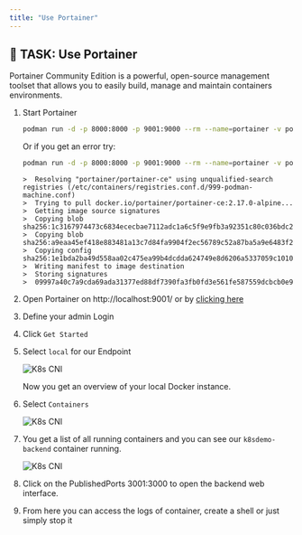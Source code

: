 ```yaml
---
title: "Use Portainer"
---
```

## 🚀 TASK: Use Portainer

Portainer Community Edition is a powerful, open-source management toolset that allows you to easily build, manage and maintain containers environments.

1.  Start Portainer

    ```bash
    podman run -d -p 8000:8000 -p 9001:9000 --rm --name=portainer -v portainer_data:/data --privileged -v /var/run/docker.sock:/var/run/docker.sock portainer/portainer-ce 
    ```

    Or if you get an error try: 

    ```bash
    podman run -d -p 8000:8000 -p 9001:9000 --rm --name=portainer -v portainer_data:/data --privileged -v /run/podman/podman.sock:/var/run/docker.sock:Z portainer/portainer-ce
    ```


    ```output   
    >  Resolving "portainer/portainer-ce" using unqualified-search registries (/etc/containers/registries.conf.d/999-podman-machine.conf)
    >  Trying to pull docker.io/portainer/portainer-ce:2.17.0-alpine...
    >  Getting image source signatures
    >  Copying blob sha256:1c3167974473c6834ececbae7112adc1a6c5f9e9fb3a92351c80c036bdc2eaf7
    >  Copying blob sha256:a9eaa45ef418e883481a13c7d84fa9904f2ec56789c52a87ba5a9e6483f2b74f
    >  Copying config sha256:1e1bda2ba49d558aa02c475ea99b4dcdda624749e8d6206a5337059c1010bd3b
    >  Writing manifest to image destination
    >  Storing signatures
    >  09997a40c7a9cda69ada31377ed88df7390fa3fb0fd3e561fe587559dcbcb0e9
    ```


2.  Open Portainer on http://localhost:9001/ or by [clicking here](http://localhost:9001/) 

3.  Define your admin Login

4.  Click `Get Started`

5.  Select `local` for our Endpoint
    
    ![K8s CNI](./../images/cont02.png)
    
    Now you get an overview of your local Docker instance.
    
4.  Select `Containers`
    
    ![K8s CNI](./../images/cont03.png)
    
5.  You get a list of all running containers and you can see our `k8sdemo-backend` container running.
    
    ![K8s CNI](./../images/cont03.1.png)
    
6.  Click on the PublishedPorts 3001:3000 to open the backend web interface.
    
7. From here you can access the logs of container, create a shell or just simply stop it